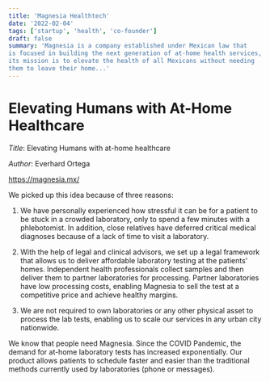 ```yaml
---
title: 'Magnesia Healthtech'
date: '2022-02-04'
tags: ['startup', 'health', 'co-founder']
draft: false
summary: 'Magnesia is a company established under Mexican law that
is focused in building the next generation of at-home health services,
its mission is to elevate the health of all Mexicans without needing
them to leave their home...'
---
```


# Elevating Humans with At-Home Healthcare

_Title_: Elevating Humans with at-home healthcare

_Author_: Everhard Ortega

https://magnesia.mx/

We picked up this idea because of three reasons: 

1) We have personally experienced how stressful it can be for a patient to be stuck in a crowded laboratory, only to spend a few minutes with a phlebotomist. In addition, close relatives have deferred critical medical diagnoses because of a lack of time to visit a laboratory.

2) With the help of legal and clinical advisors, we set up a legal framework that allows us to deliver affordable laboratory testing at the patients' homes. Independent health professionals collect samples and then deliver them to partner laboratories for processing. Partner laboratories have low processing costs, enabling Magnesia to sell the test at a competitive price and achieve healthy margins. 

3) We are not required to own laboratories or any other physical asset to process the lab tests, enabling us to scale our services in any urban city nationwide.

We know that people need Magnesia. Since the COVID Pandemic, the demand for at-home laboratory tests has increased exponentially. Our product allows patients to schedule faster and easier than the traditional methods currently used by laboratories (phone or messages).
